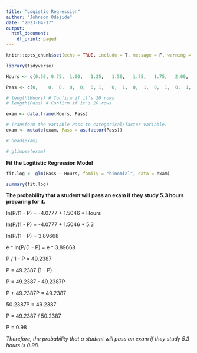 ```yaml
---
title: "Logistic Regression"
author: "Johnson Odejide"
date: "2023-04-17"
output:
  html_document:
    df_print: paged
---
```


```r
knitr::opts_chunk$set(echo = TRUE, include = T, message = F, warning = F)

library(tidyverse)
```

```r
Hours <- c(0.50, 0.75,	1.00,	1.25,	1.50,	1.75,	1.75,	2.00,	2.25,	2.50,	2.75,	3.00,	3.25,	3.50,	4.00,	4.25,	4.50,	4.75,	5.00,	5.50 ) 

Pass <- c(0,	0,	0,	0,	0,	0, 1,	0,	1,	0,	1,	0,	1,	0,	1,	1,	1,	1,	1,	1 )

# length(Hours) # Confirm if it's 20 rows
# length(Pass) # Confirm if it's 20 rows

exam <- data.frame(Hours, Pass)

# Transform the variable Pass to categorical/factor variable.
exam <- mutate(exam, Pass = as.factor(Pass))

# head(exam)

# glimpse(exam)
```

**Fit the Logitistic Regression Model**

```r
fit.log <- glm(Pass ~ Hours, family = "binomial", data = exam)

summary(fit.log)
```
**The probability that a student will pass an exam if they study 5.3 hours preparing for it.**

ln(P/(1 - P) =  -4.0777 + 1.5046 * Hours

ln(P/(1 - P) = -4.0777 + 1.5046 * 5.3

ln(P/(1 - P) = 3.89668

e ^ ln(P/(1 - P) = e ^ 3.89668

P / 1 - P = 49.2387

P = 49.2387 (1 - P)

P = 49.2387 - 49.2387P

P + 49.2387P = 49.2387

50.2387P = 49.2387

P = 49.2387 / 50.2387

P = 0.98

_Therefore, the probability that a student will pass an exam if they study 5.3 hours is 0.98._

